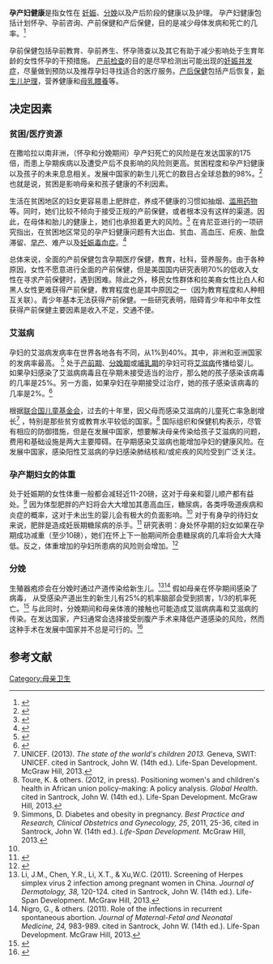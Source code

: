 {{women's health sidebar}}
'''孕产妇健康'''是指女性在 [[妊娠|妊娠]]、[[分娩|分娩]]以及产后阶段的健康以及护理。 孕产妇健康包括计划怀孕、孕前咨询、产前保健和产后保健，目的是减少母体发病和死亡的几率。<ref>{{harvnb|WHO Maternal Health}}</ref>

孕前保健包括孕前教育、孕前养生、怀孕筛查以及其它有助于减少影响处于生育年龄的女性怀孕的干预措施。 [[产前检查|产前检查]]的目的是尽早检测出可能出现的[[妊娠并发症|妊娠并发症]]，尽量做到预防以及推荐孕妇寻找适合的医疗服务。[[产后保健|产后保健]]包括产后恢复，[[新生儿护理|新生儿护理]]，营养健康和[[母乳餵養|母乳餵養]]等。

==决定因素==
=== 贫困/医疗资源 ===
在撒哈拉以南非洲，（怀孕和分娩期间）孕产妇死亡的风险是在发达国家的175倍，而患上孕期疾病以及遭受产后不良影响的风险则更高。贫困程度和孕产妇健康以及孩子的未来息息相关。发展中国家的新生儿死亡的数目占全球总数的98%。<ref name=Filippi>{{cite journal|last=Filippi|first=Veronique|author2=et al.|title=Maternal health in poor countries: the broader context and a call for action|journal=The Lancet|date=28 October 2006|volume=368|pages=1535–1541|accessdate=6 November 2013|doi=10.1016/S0140-6736(06)69384-7}}</ref> 也就是说，贫困是影响母亲和孩子健康的不利因素。

生活在贫困地区的妇女更容易患上肥胖症，养成不健康的习惯如抽烟、[[物質濫用|滥用药物]]等。同时，她们比较不倾向于接受正规的产前保健，或者根本没有这样的渠道。因此，在母体和胎儿的健康上，她们也承担着更大的风险。<ref name=Timmermans>{{cite journal|last=Timmermans|first=Sarah|coauthors=Bonsel, G.J., Steegers-Theunissen, R.P.M., Mackenbach, J.P., Steyerberg, E.W., Raat, H., Verbrugh, H.A., Tiemeier, H.W., Hofman, A., Birnie, E., Looman, C.W.N., Jaddoe, V.W.V., Steegers, E.A.P.|title=Individual accumulation of heterogeneous risks explains perinatal inequalities within deprived neighbourhoods|journal=European Journal of Epidemiology|date=February 2011|volume=26|issue=2|pages=165–180|doi=10.1007/s10654-010-9542-5|url=http://link.springer.com/article/10.1007%2Fs10654-010-9542-5/fulltext.html|accessdate=17 October 2013|pmc=3043261|archive-date=2016-03-04|archive-url=https://web.archive.org/web/20160304085124/http://link.springer.com/article/10.1007%2Fs10654-010-9542-5/fulltext.html|dead-url=no}}</ref> 在肯尼亚进行的一项研究指出，在贫困地区常见的孕产妇健康问题有大出血、贫血、高血压、疟疾、胎盘滞留、[[早产|早产]]、难产以及[[妊娠毒血症|妊娠毒血症]]。<ref name=Izugbara>{{cite journal|last=Izugbara|first=Chimaraoke|author2=Ngilangwa, David|title=Women, poverty and adverse maternal outcomes in Nairobi, Kenya|journal=BMC Women's Health|year=2010|volume=10|issue=33|doi=10.1186/1472-6874-10-33|url=http://www.biomedcentral.com/1472-6874/10/33|accessdate=6 November 2013|archive-date=2015-10-16|archive-url=https://web.archive.org/web/20151016065244/http://www.biomedcentral.com/1472-6874/10/33|dead-url=no}}</ref>

总体来说，全面的产前保健包含孕期医疗保健，教育，社科，营养服务。由于各种原因，女性不愿意进行全面的产前保健，但是美国国内研究表明70%的低收入女性在寻求产前保健时，遇到困难。除此之外，移民女性群体和拉美裔女性比白人和黑人女性更难获得产前保健，教育程度也是其中原因之一（因为教育程度和人种相互关联）。青少年基本无法获得产前保健。一些研究表明，阻碍青少年和中年女性获得产前保健主要因素是收入不足，交通不便。

===艾滋病===

孕妇的艾滋病发病率在世界各地各有不同，从1%到40%。其中，非洲和亚洲国家的发病率最高。 <ref name=McIntyre2>{{cite journal|last=McIntyre|first=James|title=Maternal Health and HIV|journal=Reproductive Health Matters|date=May 2005|volume=13|issue=25|pages=129–135|doi=10.1016/s0968-8080(05)25184-4|jstor=3776238}}</ref> 处于[[产前期|产前期]]、[[分娩期|分娩期]]或[[哺乳期|哺乳期]]的孕妇可将[[艾滋病|艾滋病]]传播给婴儿。如果孕妇感染了艾滋病病毒且在孕期未接受适当的治疗，那么她的孩子感染该病毒的几率是25%。另一方面，如果孕妇在孕期接受过治疗，她的孩子感染该病毒的几率是2%。<ref name=APA>{{cite web|title=HIV/AIDS During Pregnancy|url=http://americanpregnancy.org/pregnancycomplications/hivaids.html|publisher=American Pregnancy Association|accessdate=17 October 2013|archive-date=2014-07-03|archive-url=https://web.archive.org/web/20140703180617/http://americanpregnancy.org/pregnancycomplications/hivaids.html|dead-url=no}}</ref>

根据[[联合国儿童基金会|联合国儿童基金会]]，过去的十年里，因父母而感染艾滋病的儿童死亡率急剧增长<ref>UNICEF. (2013). ''The state of the world's children 2013.'' Geneva, SWIT: UNICEF. cited in Santrock, John W. (14th ed.). Life-Span Development. McGraw Hill, 2013.</ref> ，特别是那些贫穷或教育水平较低的国家。<ref>Toure, K. & others. (2012, in press).  Positioning women's and children's health in African union policy-making: A policy analysis. ''Global Health''. cited in Santrock, John W. (14th ed.). Life-Span Development. McGraw Hill, 2013.</ref>  国际组织和保健机构表示，尽管有相应的防御措施，但是在发展中国家，想要解决母亲传染给孩子艾滋病的问题，费用和基础设施是两大主要障碍。在孕期感染艾滋病也能增加孕妇的健康风险。在发展中国家，感染阳性艾滋病的孕妇感染肺结核和/或疟疾的风险受到广泛关注。

===孕产期妇女的体重===

处于妊娠期的女性体重一般都会减轻近11-20磅，这对于母亲和婴儿顺产都有益处。<ref name="#1">Simmons, D. Diabetes and obesity in pregnancy. ''Best Practice and Research, Clinical Obstetrics and Gynecology, 25'', 2011, 25-36, cited in Santrock, John W. (14th ed.). ''Life-Span Development.'' McGraw Hill, 2013.</ref> 因为体型肥胖的产妇将会大大增加其患高血压，糖尿病，各类呼吸道疾病和炎症的概率，这对于未出生的婴儿会有极大的负面影响。<ref name="#1"/> 对于有身孕的待妇女来说，肥胖是造成妊辰期糖尿病的杀手。<ref name=Chu>{{cite journal|last=Chu|first=Susan Y.|author2=Callaghan, W.M. |author3=Kim, S.Y. |author4=Schmid, C.H. |author5=Lau, J. |author6=England, L.J. |author7=Dietz, P.M. |title=Maternal Obesity and Risk of Gestational Diabetes Mellitus|url=https://archive.org/details/sim_diabetes-care_2007-08_30_8/page/2070|journal=Diabetes Care|date=August 2007|volume=30|issue=8|pages=2070–2076|accessdate=18 October 2013|doi=10.2337/dc06-2559a |pmid=17416786}}</ref> 研究表明：身处怀孕期的妇女如果在孕期成功减重（至少10磅），她们在怀上下一胎期间所会患糖尿病的几率将会大大降低。反之，体重增加的孕妇所患病的风险则会增加。<ref name=Glazer>{{cite journal|last=Glazer|first=Nicole L.|author2=Hendrickson, A.F. |author3=Schellenbaum, G.D. |author4=Mueller, B.A. |title=Weight Change and the Risk of Gestational Diabetes in Obese Women|journal=Epidemiology|date=November 2004|volume=15|issue=6|pages=733–737|doi=10.1097/01.ede.0000142151.16880.03 |jstor=20485982}}</ref>

===分娩===

生殖器疱疹会在分娩时通过产道传染给新生儿。<ref>Li, J.M., Chen, Y.R., Li, X.T., & Xu,W.C. (2011). Screening of Herpes simplex virus 2 infection among pregnant women in China. ''Journal of Dermatology, 38,'' 120-124. cited in 
Santrock, John W. (14th ed.). Life-Span Development. McGraw Hill, 2013.</ref><ref>Nigro, G., & others. (2011). Role of the infections in recurrent spontaneous abortion. ''Journal of Maternal-Fetal and Neonatal Medicine, 24,'' 983-989. cited in Santrock, John W. (14th ed.). Life-Span Development. McGraw Hill, 2013.</ref> 假如母亲在怀孕期间感染了病毒， 从受感染产道出生的新生儿有25%的机率脑部会受到损害，1/3的机率死亡。<ref name=Santrock>{{cite book|last=Santrock|first=John W.|title=Life-Span Development (14th edition)|url=https://archive.org/details/lifespandevelopm0000sant_t4h3|year=2013|publisher=McGraw Hill|location=New York, NY|isbn=978-0-07-131868-6|pages=[https://archive.org/details/lifespandevelopm0000sant_t4h3/page/82 82]–83}}</ref>
与此同时，分娩期间和母亲体液的接触也可能造成艾滋病病毒和艾滋病的传染。在发达国家，产妇通常会选择接受剖腹产手术来降低产道感染的风险，然而这种手术在发展中国家并不总是可行的。<ref name=McIntyre2>{{cite journal|last=McIntyre|first=James|title=Maternal Health and HIV|journal=Reproductive Health Matters|date=May 2005|volume=13|issue=25|pages=129–135|doi=10.1016/s0968-8080(05)25184-4|jstor=3776238}}</ref>

==参考文献==
<references />

[[Category:母亲卫生|Category:母亲卫生]]